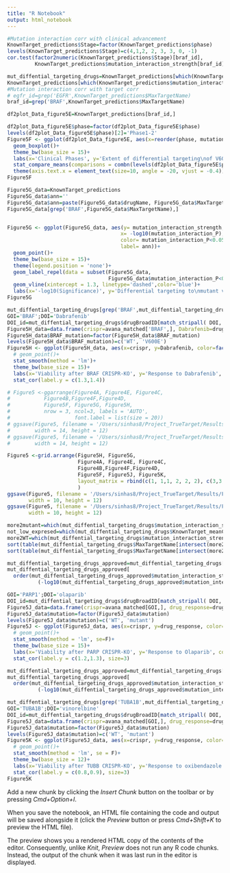 ```yaml
---
title: "R Notebook"
output: html_notebook
---
```


<!-- Landscape of differential targeting drugs -->
<!-- Correlation between BRAF inhibitor phase and BRAF V600E specificity -->
```r
#Mutation interaction corr with clinical advancement
KnownTarget_predictions$Stage=factor(KnownTarget_predictions$phase)
levels(KnownTarget_predictions$Stage)=c(4,1,2, 2, 3, 3, 0, -1)
cor.test(factor2numeric(KnownTarget_predictions$Stage)[braf_id],
         KnownTarget_predictions$mutation_interaction_strength[braf_id])

mut_diffential_targeting_drugs=KnownTarget_predictions[which(KnownTarget_predictions$mutation_interaction_P<0.05),]
KnownTarget_predictions[which(KnownTarget_predictions$mutation_interaction_P<0.05),-c(4:7, 8:19)]
#Mutation interaction corr with target corr
# egfr_id=grep('EGFR',KnownTarget_predictions$MaxTargetName)
braf_id=grep('BRAF',KnownTarget_predictions$MaxTargetName)

df2plot_Data_figure5E=KnownTarget_predictions[braf_id,]
```
<!-- Plot 5F: Correlation between BRAF inhibitor phase and BRAF V600E specificity -->
```r
df2plot_Data_figure5E$phase=factor(df2plot_Data_figure5E$phase)
levels(df2plot_Data_figure5E$phase)[2]='Phase1-2'
Figure5F <- ggplot(df2plot_Data_figure5E, aes(x=reorder(phase, mutation_interaction_strength), y=mutation_interaction_strength))+
  geom_boxplot()+
  theme_bw(base_size = 15)+
  labs(x='Clinical Phases', y='Extent of differential targeting\nof V600E')+
  stat_compare_means(comparisons = combn(levels(df2plot_Data_figure5E$phase), 2, simplify = F))+
  theme(axis.text.x = element_text(size=10, angle = -20, vjust = -0.4))
Figure5F
```
<!-- Figure 5G - Landscape of all differential binding -->
```r
Figure5G_data=KnownTarget_predictions
Figure5G_data$ann=''
Figure5G_data$ann=paste(Figure5G_data$drugName, Figure5G_data$MaxTargetName,sep=';')
Figure5G_data[grep('BRAF',Figure5G_data$MaxTargetName),]


Figure5G <- ggplot(Figure5G_data, aes(y= mutation_interaction_strength,
                                     x= -log10(mutation_interaction_P),
                                     color= mutation_interaction_P<0.05,
                                     label= ann))+
  geom_point()+
  theme_bw(base_size = 15)+
  theme(legend.position = 'none')+
  geom_label_repel(data = subset(Figure5G_data,
                                 Figure5G_data$mutation_interaction_P<0.01))+
  geom_vline(xintercept = 1.3, linetype='dashed',color='blue')+
  labs(x='-log10(Significance)', y='Differential targeting to\nmutant vs WT')
Figure5G
```
<!-- Extract Figure5H Data -->
```r
mut_diffential_targeting_drugs[grep('BRAF',mut_diffential_targeting_drugs$MaxTargetName),]
GOI='BRAF';DOI='Dabrafenib'
DOI_id=mut_diffential_targeting_drugs$drugBroadID[match_stripall( DOI, mut_diffential_targeting_drugs$drugName)]
Figure5H_data=data.frame(crispr=avana_matched['BRAF',], Dabrafenib=drug_matched[DOI_id,], BRAF_mutation=mutation_matched['BRAF',])
Figure5H_data$BRAF_mutation=factor(Figure5H_data$BRAF_mutation)
levels(Figure5H_data$BRAF_mutation)=c('WT', 'V600E')
Figure5H <- ggplot(Figure5H_data, aes(x=crispr, y=Dabrafenib, color=factor(BRAF_mutation)))+
  # geom_point()+
  stat_smooth(method = 'lm')+
  theme_bw(base_size = 15)+
  labs(x='Viability after BRAF CRISPR-KO', y='Response to Dabrafenib', color='BRAF\nmutation\nstatus')+
  stat_cor(label.y = c(1.3,1.4))
```
<!-- Putting all Figure together -->
```r
# Figure5 <-ggarrange(Figure4A, Figure4E, Figure4C,
#           Figure4B,Figure4F,Figure4D,
#           Figure5F, Figure5G, Figure5H,
#           nrow = 3, ncol=3, labels = 'AUTO',
#                     font.label = list(size = 20))
# ggsave(Figure5, filename = '/Users/sinhas8/Project_TrueTarget/Results/Figure5v1.png',
#        width = 14, height = 12)
# ggsave(Figure5, filename = '/Users/sinhas8/Project_TrueTarget/Results/Figure5v1.pdf',
#        width = 14, height = 12)
```
```r
Figure5 <-grid.arrange(Figure5H, Figure5G,
                       Figure4A, Figure4E, Figure4C,
                       Figure4B,Figure4F,Figure4D,
                       Figure5F, Figure5J, Figure5K,
                       layout_matrix = rbind(c(1, 1,1, 2, 2, 2), c(3,3, 4,4, 5,5), c(6,6, 7,7, 8,8), c(9,9,10,10,11,11))
                       )
ggsave(Figure5, filename = '/Users/sinhas8/Project_TrueTarget/Results/Figure5v2.png',
       width = 10, height = 12)
ggsave(Figure5, filename = '/Users/sinhas8/Project_TrueTarget/Results/Figure5v2.pdf',
       width = 10, height = 12)
```



<!-- Find genes that are most frequenty targeted by differential targeting drugs -->
```r
more2mutant=which(mut_diffential_targeting_drugs$mutation_interaction_strength>0)
not_low_expresed=which(mut_diffential_targeting_drugs$KnownTarget_meanCorr>3)
more2WT=which(mut_diffential_targeting_drugs$mutation_interaction_strength<0)
sort(table(mut_diffential_targeting_drugs$MaxTargetName[intersect(more2mutant, not_low_expresed)]), decreasing = T)
sort(table(mut_diffential_targeting_drugs$MaxTargetName[intersect(more2WT, not_low_expresed)]), decreasing = T)
```

<!-- Extract Figure5H Data -->
```r
mut_diffential_targeting_drugs_approved=mut_diffential_targeting_drugs[which(mut_diffential_targeting_drugs$phase=='Launched'),]
mut_diffential_targeting_drugs_approved[
  order(mut_diffential_targeting_drugs_approved$mutation_interaction_strength*
          (-log10(mut_diffential_targeting_drugs_approved$mutation_interaction_P))),]

GOI='PARP1';DOI='olaparib'
DOI_id=mut_diffential_targeting_drugs$drugBroadID[match_stripall( DOI, mut_diffential_targeting_drugs$drugName)]
Figure5J_data=data.frame(crispr=avana_matched[GOI,], drug_response=drug_matched[DOI_id,], mutation=mutation_matched[GOI,])
Figure5J_data$mutation=factor(Figure5J_data$mutation)
levels(Figure5J_data$mutation)=c('WT', 'mutant')
Figure5J <- ggplot(Figure5J_data, aes(x=crispr, y=drug_response, color=factor(mutation)))+
  # geom_point()+
  stat_smooth(method = 'lm', se=F)+
  theme_bw(base_size = 15)+
  labs(x='Viability after PARP CRISPR-KO', y='Response to Olaparib', color='PARP1\nmutation\nstatus')+
  stat_cor(label.y = c(1.2,1.3), size=3)
```

```r
mut_diffential_targeting_drugs_approved=mut_diffential_targeting_drugs[which(mut_diffential_targeting_drugs$phase=='Launched'),]
mut_diffential_targeting_drugs_approved[
  order(mut_diffential_targeting_drugs_approved$mutation_interaction_strength*
          (-log10(mut_diffential_targeting_drugs_approved$mutation_interaction_P))),]

mut_diffential_targeting_drugs[grep('TUBA1B',mut_diffential_targeting_drugs$MaxTargetName),]
GOI='TUBA1B';DOI='vinorelbine'
DOI_id=mut_diffential_targeting_drugs$drugBroadID[match_stripall( DOI, mut_diffential_targeting_drugs$drugName)]
Figure5J_data=data.frame(crispr=avana_matched[GOI,], drug_response=drug_matched[DOI_id,], mutation=mutation_matched[GOI,])
Figure5J_data$mutation=factor(Figure5J_data$mutation)
levels(Figure5J_data$mutation)=c('WT', 'mutant')
Figure5K <- ggplot(Figure5J_data, aes(x=crispr, y=drug_response, color=factor(mutation)))+
  # geom_point()+
  stat_smooth(method = 'lm', se = F)+
  theme_bw(base_size = 12)+
  labs(x='Viability after TUBB CRISPR-KO', y='Response to oxibendazole', color='TUBB\nmutation\nstatus')+
  stat_cor(label.y = c(0.8,0.9), size=3)
Figure5K
```

Add a new chunk by clicking the *Insert Chunk* button on the toolbar or by pressing *Cmd+Option+I*.

When you save the notebook, an HTML file containing the code and output will be saved alongside it (click the *Preview* button or press *Cmd+Shift+K* to preview the HTML file). 

The preview shows you a rendered HTML copy of the contents of the editor. Consequently, unlike *Knit*, *Preview* does not run any R code chunks. Instead, the output of the chunk when it was last run in the editor is displayed.

